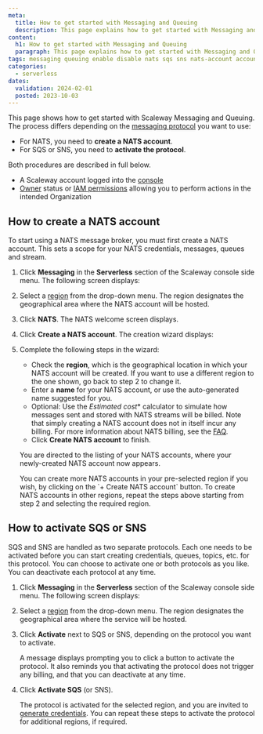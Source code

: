 ```yaml
---
meta:
  title: How to get started with Messaging and Queuing
  description: This page explains how to get started with Messaging and Queuing
content:
  h1: How to get started with Messaging and Queuing
  paragraph: This page explains how to get started with Messaging and Queuing
tags: messaging queuing enable disable nats sqs sns nats-account account create 
categories:
  - serverless 
dates:
  validation: 2024-02-01
  posted: 2023-10-03
---
```


This page shows how to get started with Scaleway Messaging and Queuing. The process differs depending on the [messaging protocol](/serverless/messaging/concepts/#messaging-protocol) you want to use:

- For NATS, you need to **create a NATS account**.
- For SQS or SNS, you need to **activate the protocol**.

Both procedures are described in full below.

<Macro id="requirements" />

- A Scaleway account logged into the [console](https://console.scaleway.com)
- [Owner](/identity-and-access-management/iam/concepts/#owner) status or [IAM permissions](/identity-and-access-management/iam/concepts/#permission) allowing you to perform actions in the intended Organization

## How to create a NATS account

To start using a NATS message broker, you must first create a NATS account. This sets a scope for your NATS credentials, messages, queues and stream.

1. Click **Messaging** in the **Serverless** section of the Scaleway console side menu. The following screen displays:

    <Lightbox src="scaleway-activate-mandq.webp" alt="" />

2. Select a [region](/serverless/messaging/concepts/#region) from the drop-down menu. The region designates the geographical area where the NATS account will be hosted.

3. Click **NATS**. The NATS welcome screen displays.

4. Click **Create a NATS account**. The creation wizard displays:

    <Lightbox src="scaleway-create-nats-account.webp" alt="" />

5. Complete the following steps in the wizard:

    - Check the **region**, which is the geographical location in which your NATS account will be created. If you want to use a different region to the one shown, go back to step 2 to change it.
    - Enter a **name** for your NATS account, or use the auto-generated name suggested for you.
    - Optional: Use the *Estimated cost** calculator to simulate how messages sent and stored with NATS streams will be billed. Note that simply creating a NATS account does not in itself incur any billing. For more information about NATS billing, see the [FAQ](/faq/messaging-and-queuing/#how-is-messaging-and-queuing-billed).
    - Click **Create NATS account** to finish.

    You are directed to the listing of your NATS accounts, where your newly-created NATS account now appears.

    <Message type="tip">
    You can create more NATS accounts in your pre-selected region if you wish, by clicking on the `+ Create NATS account` button. To create NATS accounts in other regions, repeat the steps above starting from step 2 and selecting the required region.
    </Message>


## How to activate SQS or SNS

SQS and SNS are handled as two separate protocols. Each one needs to be activated before you can start creating credentials, queues, topics, etc. for this protocol. You can choose to activate one or both protocols as you like. You can deactivate each protocol at any time.

1. Click **Messaging** in the **Serverless** section of the Scaleway console side menu. The following screen displays:

    <Lightbox src="scaleway-activate-mandq.webp" alt="" />

2. Select a [region](/serverless/messaging/concepts/#region) from the drop-down menu. The region designates the geographical area where the service will be hosted.

3. Click **Activate** next to SQS or SNS, depending on the protocol you want to activate.

    A message displays prompting you to click a button to activate the protocol. It also reminds you that activating the protocol does not trigger any billing, and that you can deactivate at any time.

4. Click **Activate SQS** (or SNS).

    The protocol is activated for the selected region, and you are invited to [generate credentials](/serverless/messaging/how-to/create-credentials/). You can repeat these steps to activate the protocol for additional regions, if required.


